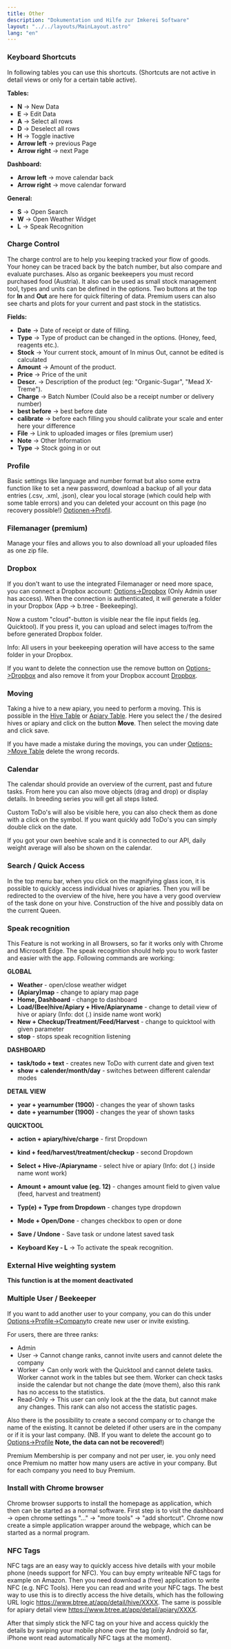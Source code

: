 ```yaml
---
title: Other
description: "Dokumentation und Hilfe zur Imkerei Software"
layout: "../../layouts/MainLayout.astro"
lang: "en"
---
```



### Keyboard Shortcuts

In following tables you can use this shortcuts. (Shortcuts are not active in detail views or only for a certain table active).

**Tables:**

- **N** -> New Data
- **E** -> Edit Data
- **A** -> Select all rows
- **D** -> Deselect all rows
- **H** -> Toggle inactive
- **Arrow left** -> previous Page
- **Arrow right** -> next Page

**Dashboard:**

- **Arrow left** -> move calendar back
- **Arrow right** -> move calendar forward

**General:**

- **S** -> Open Search
- **W** -> Open Weather Widget
- **L** -> Speak Recognition

### Charge Control

The charge control are to help you keeping tracked your flow of goods. Your honey can be traced back by the batch number, but also compare and evaluate purchases. Also as organic beekeepers you must record purchased food (Austria). It also can be used as small stock management tool, types and units can be defined in the options. Two buttons at the top for **In** and **Out** are here for quick filtering of data. Premium users can also see charts and plots for your current and past stock in the statistics.

**Fields:**

- **Date** -> Date of receipt or date of filling.
- **Type** -> Type of product can be changed in the options. (Honey, feed, reagents etc.).
- **Stock** -> Your current stock, amount of In minus Out, cannot be edited is calculated
- **Amount** -> Amount of the product.
- **Price** -> Price of the unit
- **Descr.** -> Description of the product (eg: "Organic-Sugar", "Mead X-Treme").
- **Charge** -> Batch Number (Could also be a receipt number or delivery number)
- **best before** -> best before date
- **calibrate** -> before each filling you should calibrate your scale and enter here your difference
- **File** -> Link to uploaded images or files (premium user)
- **Note** -> Other Information
- **Type** -> Stock going in or out

### Profile

Basic settings like language and number format but also some extra function like to set a new password, download a backup of all your data entries (.csv, .xml, .json), clear you local storage (which could help with some table errors) and you can deleted your account on this page (no recovery possible!) [Optionen->Profil](https://www.btree.at/app/profile/).

### Filemanager (premium)

Manage your files and allows you to also download all your uploaded files as one zip file.

### Dropbox

If you don't want to use the integrated Filemanager or need more space, you can connect a Dropbox account: [Options->Dropbox](https://www.btree.at/app/dropbox/) (Only Admin user has access). When the connection is authenticated, it will generate a folder in your Dropbox (App -> b.tree - Beekeeping).

Now a custom "cloud"-button is visible near the file input fields (eg. Quicktool). If you press it, you can upload and select images to/from the before generated Dropbox folder.

Info: All users in your beekeeping operation will have access to the same folder in your Dropbox.

If you want to delete the connection use the remove button on [Options->Dropbox](https://www.btree.at/app/dropbox/) and also remove it from your Dropbox account [Dropbox](https://www.dropbox.com/account/connected_apps).

### Moving

Taking a hive to a new apiary, you need to perform a moving. This is possible in the [Hive Table](https://www.btree.at/app//table/hive/#tab_tables) or [Apiary Table](https://www.btree.at/app/table/apiary/#tab_tables). Here you select the / the desired hives or apiary and click on the button **Move**. Then select the moving date and click save.

If you have made a mistake during the movings, you can under [Options->Move Table](https://www.btree.at/app/table/move/#tab_options) delete the wrong records.

### Calendar

The calendar should provide an overview of the current, past and future tasks. From here you can also move objects (drag and drop) or display details. In breeding series you will get all steps listed.

Custom ToDo's will also be visible here, you can also check them as done with a click on the symbol. If you want quickly add ToDo's you can simply double click on the date.

If you got your own beehive scale and it is connected to our API, daily weight average will also be shown on the calendar.

### Search / Quick Access

In the top menu bar, when you click on the magnifying glass icon, it is possible to quickly access individual hives or apiaries. Then you will be redirected to the overview of the hive, here you have a very good overview of the task done on your hive. Construction of the hive and possibly data on the current Queen.

### Speak recognition

This Feature is not working in all Browsers, so far it works only with Chrome and Microsoft Edge. The speak recognition should help you to work faster and easier with the app. Following commands are working:

**GLOBAL**

- **Weather** - open/close weather widget
- **(Apiary)map** - change to apiary map page
- **Home, Dashboard** - change to dashboard
- **Load/(Bee)hive/Apiary + Hive/Apiaryname** - change to detail view of hive or apiary (Info: dot (.) inside name wont work)
- **New + Checkup/Treatment/Feed/Harvest** - change to quicktool with given parameter
- **stop** - stops speak recognition listening

**DASHBOARD**

- **task/todo + text** - creates new ToDo with current date and given text
- **show + calender/month/day** - switches between different calendar modes

**DETAIL VIEW**

- **year + yearnumber (1900)** - changes the year of shown tasks
- **date + yearnumber (1900)** - changes the year of shown tasks

**QUICKTOOL**

- **action + apiary/hive/charge** - first Dropdown
- **kind + feed/harvest/treatment/checkup** - second Dropdown
- **Select + Hive-/Apiaryname** - select hive or apiary (Info: dot (.) inside name wont work)
- **Amount + amount value (eg. 12)** - changes amount field to given value (feed, harvest and treatment)
- **Typ(e) + Type from Dropdown** - changes type dropdown
- **Mode + Open/Done** - changes checkbox to open or done
- **Save / Undone** - Save task or undone latest saved task

- **Keyboard Key - L** -> To activate the speak recognition.

### External Hive weighting system

**This function is at the moment deactivated**

### Multiple User / Beekeeper

If you want to add another user to your company, you can do this under [Options->Profile->Company](https://www.btree.at/app/profile/)to create new user or invite existing.

For users, there are three ranks:

- Admin
- User -> Cannot change ranks, cannot invite users and cannot delete the company
- Worker -> Can only work with the Quicktool and cannot delete tasks. Worker cannot work in the tables but see them. Worker can check tasks inside the calendar but not change the date (move them), also this rank has no access to the statistics.
- Read-Only -> This user can only look at the the data, but cannot make any changes. This rank can also not access the statistic pages.

Also there is the possibility to create a second company or to change the name of the existing. It cannot be deleted if other users are in the company or if it is your last company. (NB. If you want to delete the account go to [Options->Profile](https://www.btree.at/app/profile/) **Note, the data can not be recovered!**)

Premium Membership is per company and not per user, ie. you only need once Premium no matter how many users are active in your company. But for each company you need to buy Premium.

### Install with Chrome browser

Chrome browser supports to install the homepage as application, which then can be started as a normal software. First step is to visit the dashboard -> open chrome settings "..." -> "more tools" -> "add shortcut". Chrome now create a simple application wrapper around the webpage, which can be started as a normal program.

<section class="hero container max-w-screen-lg mx-auto pb-10 flex">
  <Picture
    src={install1}
    class="mx-auto"
    widths={[200, 400, 600]}
    sizes="(max-width: 600px) 100vw, 800px"
    alt="Webapp Installation"
  />
</section>
<section class="hero container max-w-screen-lg mx-auto pb-10 flex">
  <Picture
    src={install2}
    class="mx-auto"
    widths={[200, 400, 600]}
    sizes="(max-width: 600px) 100vw, 800px"
    alt="Webapp Installation"
  />
</section>
<section class="hero container max-w-screen-lg mx-auto pb-10 flex">
  <Picture
    src={install3}
    class="mx-auto"
    widths={[200, 400, 600]}
    sizes="(max-width: 600px) 100vw, 800px"
    alt="Webapp Installation"
  />
</section>
<section class="hero container max-w-screen-lg mx-auto pb-10 flex">
  <Picture
    src={install4}
    class="mx-auto"
    widths={[200, 400, 600]}
    sizes="(max-width: 600px) 100vw, 800px"
    alt="Webapp Installation"
  />
</section>

### NFC Tags

NFC tags are an easy way to quickly access hive details with your mobile phone (needs support for NFC). You can buy empty writeable NFC tags for example on Amazon. Then you need download a (free) application to write NFC (e.g. NFC Tools). Here you can read and write your NFC tags. The best way to use this is to directly access the hive details, which has the following URL logic https://www.btree.at/app/detail/hive/XXXX. The same is possible for apiary detail view https://www.btree.at/app/detail/apiary/XXXX.

After that simply stick the NFC tag on your hive and access quickly the details by swiping your mobile phone over the tag (only Android so far, iPhone wont read automatically NFC tags at the moment).
